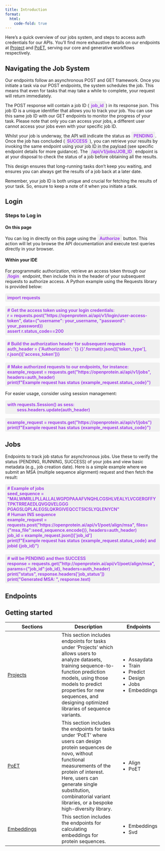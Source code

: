 ```yaml
---
title: Introduction
format:
  html:
    code-fold: true
---
```


Here's a quick overview of our jobs system, and steps to access auth credentials for our APIs. You'll find more exhaustive details on our endpoints at [Project](./api-project.qmd) and [PoET](./api-poet.qmd), serving our core and generative workflows respectively.

## Navigating the Job System

Our endpoints follow an asynchronous POST and GET framework. Once you initiate a task via our POST endpoints, the system schedules the job. This means that even for tasks that may take a while to complete, your request will return immediately.

The POST response will contain a job ID (<span style="background-color: rgba(0,0,0,.05); color: rgba(153, 47, 237, 1); font-weight: 600; padding: 5px 7px; border-radius: 4px">job_id</span>) in its response json. This job ID is a unique identifier that allows you to track your job. You can use this same job ID with our GET endpoints to monitor the progress of your task. Please note that only you can access your jobs, a different user cannot access your jobs even with your specific job ID.

Whilst your job is underway, the API will indicate the status as <span style="background-color: rgba(0,0,0,.05); color: rgba(153, 47, 237, 1); font-weight: 600; padding: 5px 7px; border-radius: 4px">PENDING</span>. Once the job has concluded (<span style="background-color: rgba(0,0,0,.05); color: rgba(153, 47, 237, 1); font-weight: 600; padding: 5px 7px; border-radius: 4px">SUCCESS</span>), you can retrieve your results by invoking the same endpoint using your job ID in the payload (see specific endpoint details for more guidance). The <span style="background-color: rgba(0,0,0,.05); color:rgba(153, 47, 237, 1) ; font-weight: 600; padding: 5px 7px; border-radius: 4px">/api/v1/jobs/JOB_ID</span> endpoint is at your disposal to check the status of a job before obtaining all the results.

This design ensures that long-running tasks don't keep you waiting, and ensures you can always get the results of a job back at a later date.

Remember, your job ID is both unique and crucial for fetching the results of your task. So, ensure to keep a note of it when you initiate a task.

## Login

### Steps to Log in

#### On this page
You can log in directly on this page using the <span style="background-color: rgba(0,0,0,.05); color:rgba(153, 47, 237, 1) ; font-weight: 600; padding: 5px 7px; border-radius: 4px">Authorize</span> button. This action will let you browse the API documentation and execute test queries directly in your browser.

#### Within your IDE
For programmatic authorization, retrieve an access token through our <span style="background-color: rgba(0,0,0,.05); color:rgba(153, 47, 237, 1) ; font-weight: 600; padding: 5px 7px; border-radius: 4px">/login</span> endpoint, then include this in the header of your subsequent requests to authorize access. A Python example using the Requests library is provided below:
```{=html}
<div style="background-color: rgba(0,0,0,.05); color:rgba(153, 47, 237, 1) ; font-weight: 600; padding: 5px 7px; border-radius: 4px;margin: 1em auto;">import requests</div> 

<div style="background-color: rgba(0,0,0,.05); color:rgba(153, 47, 237, 1) ; font-weight: 600; padding: 5px 7px; border-radius: 4px; margin: 1em auto;">
  # Get the access token using your login credentials:
  <br/>
  r = requests.post("https://openprotein.ai/api/v1/login/user-access-token", data={"username": your_username, "password": your_password})
  <br/>
  assert r.status_code==200
</div> 

<div style="background-color: rgba(0,0,0,.05); color:rgba(153, 47, 237, 1) ; font-weight: 600; padding: 5px 7px; border-radius: 4px; margin: 1em auto;">
  # Build the authorization header for subsequent requests
  <br/>
  auth_header = {'Authorization': '{} {}'.format(r.json()['token_type'], r.json()['access_token'])}
</div> 

<div style="background-color: rgba(0,0,0,.05); color:rgba(153, 47, 237, 1) ; font-weight: 600; padding: 5px 7px; border-radius: 4px; margin: 1em auto;">
  # Make authorized requests to our endpoints, for instance:
  <br/>
  example_request = requests.get("https://openprotein.ai/api/v1/jobs", headers=auth_header)
  <br/>
  print(f"Example request has status {example_request.status_code}")
</div> 
```
For easier usage, consider using session management:

```{=html}
<div style="background-color: rgba(0,0,0,.05); color:rgba(153, 47, 237, 1) ; font-weight: 600; padding: 5px 7px; border-radius: 4px; margin: 1em auto;">
  with requests.Session() as sess:
  <br/>
  &emsp;&emsp; sess.headers.update(auth_header)
</div> 
<div style="background-color: rgba(0,0,0,.05); color:rgba(153, 47, 237, 1) ; font-weight: 600; padding: 5px 7px; border-radius: 4px; margin: 1em auto;">
  example_request = requests.get("https://openprotein.ai/api/v1/jobs")
  <br/>
  print(f"Example request has status {example_request.status_code}")
</div>
```
## Jobs
Endpoints to track job status for asynchronous jobs.
Use these to verify the status (PENDING, RUNNING, SUCCESS) of your jobs and view basic metadata (e.g., job creation date).
Here is a simple example where we submit an MSA (multiple sequence alignment) request and then fetch the result:

```{=html}
<div style="background-color: rgba(0,0,0,.05); color:rgba(153, 47, 237, 1) ; font-weight: 600; padding: 5px 7px; border-radius: 4px; margin: 1em auto;">
  # Example of jobs 
  <br/>
  seed_sequence  = "MALWMRLLPLLALLALWGPDPAAAFVNQHLCGSHLVEALYLVCGERGFFYTPKTRREAEDLQVGQVELGGG
  PGAGSLQPLALEGSLQKRGIVEQCCTSICSLYQLENYCN"
  <br/>
  # Human INS sequence
  <br/>
  example_request = requests.post("https://openprotein.ai/api/v1/poet/align/msa", files={"msa_file":seed_sequence.encode()}, headers=auth_header)
  <br/>
  job_id = example_request.json()['job_id']
  <br/>
  print(f"Example request has status {example_request.status_code} and jobid {job_id}")
</div> 
<div style="background-color: rgba(0,0,0,.05); color:rgba(153, 47, 237, 1) ; font-weight: 600; padding: 5px 7px; border-radius: 4px; margin: 1em auto;">
  # will be PENDING and then SUCCESS
  <br/>
  response = requests.get("http://openprotein.ai/api/v1/poet/align/msa", params={"job_id":job_id}, headers=auth_header)
  <br/>
  print("status", response.headers['job_status'])
  <br/>
  print("Generated MSA: ", response.text)
</div>
```

## Endpoints

```{=html}
  <script src="https://unpkg.com/swagger-ui-dist@5.1/swagger-ui-bundle.js"></script>
  <script>
    window.onload = function() {
      const ui = SwaggerUIBundle({
        url: "https://dev.api.openprotein.ai/openapi.json",
        dom_id: "#swagger-ui",
        config: {
          deepLinking: true,
          tagsSorter: "alpha",
          docExpansion: "list",
        },
        requestInterceptor: (request) => {
          const requestPath = request.url.split('/').slice(3).join('/')
          if (!request.url.includes("openapi.json") && request.url.includes("access-token")) {
            // Modify the request URL for other endpoints
            request.url = "https://dev.api.openprotein.ai/api/v1/" + requestPath
          } else if (!request.url.includes("openapi.json")) {
            request.url = "https://dev.api.openprotein.ai/" + requestPath
          }
          return request;
        },
      });
    };
  </script>
  <script src="./utils/addSwaggerEndpointsToTOC.js"></script>
  <script type="module">
    import addSwaggerEndpointsToTOC from './utils/addSwaggerEndpointsToTOC.js';

    addSwaggerEndpointsToTOC(4);
  </script>
  <link rel="stylesheet" href="css/swagger-ui.css">
  <div id="swagger-ui"></div>
```
## Getting started 

```{=html}
  <table class="table table-bordered">
    <!-- <caption>As described in the section above, Quarto tables are great.</caption> -->
    <thead>
      <tr>
        <th scope="col">Sections</th>
        <th scope="col">Description</th>
        <th scope="col">Endpoints</th>
      </tr>
    </thead>
    <tbody>
      <tr scope="row">
        <td class="p-3"><a href="./api-project.qmd">Projects</a></td>
        <td class="p-3">This section includes endpoints for tasks under ‘Projects’ which allows users to analyze datasets, training sequence-to-function prediction models, using those models to predict properties for new sequences, and designing optimized libraries of sequence variants.</td>
        <td class="pe-5 pt-3">
          <ul>
            <li>Assaydata</li>
            <li>Train</li>
            <li>Predict</li>
            <li>Design</li>
            <li>Jobs</li>
            <li>Embeddings</li>
          </ul>
      </tr>
      <tr scope="row">
        <td class="p-3"><a href="./api-poet.qmd">PoET</a></td>
        <td class="p-3">This section includes the endpoints for tasks under ‘PoET’ where users can design protein sequences de novo, without functional measurements of the protein of interest. Here, users can generate single substitution, combinatorial variant libraries, or a bespoke high-diversity library.</td>
        <td class="pe-5 pt-3">
          <ul>
            <li>Align</li>
            <li>PoET</li>
          </ul>
      </tr>
      <tr scope="row">
        <td class="p-3" style="min-width:10rem"><a href="./api-embeddings.qmd">Embeddings</a></td>
        <td class="p-3">This section includes the endpoints for calculating embeddings for protein sequences.</td>
        <td class="pe-5 pt-3">
          <ul>
            <li>Embeddings</li>
            <li>Svd</li>
          </ul>
      </tr>
      
    </tbody>
  </table>
```
